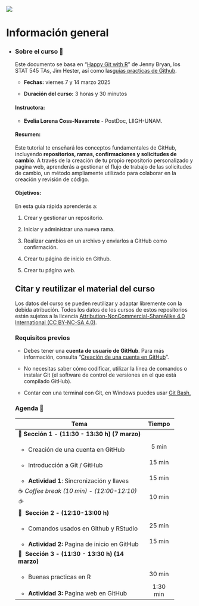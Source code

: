 ::: {layout-ncol="2"}
![](https://liigh.unam.mx/wp-content/uploads/2016/05/logo-liigh-unam.png)
:::

# Información general {.unnumbered}

-   ::: {.panel-tabset group="globalInfo"}
    ### Sobre el curso 📌

    Este documento se basa en "[Happy Git with R](https://happygitwithr.com/)" de Jenny Bryan, los STAT 545 TAs, Jim Hester, así como las[guías practicas de Github](https://docs.github.com/es/get-started/start-your-journey/hello-world).

    -   **Fechas:** viernes 7 y 14 marzo 2025

    -   **Duración del curso:** 3 horas y 30 minutos

    #### **Instructora:**

    -   **Evelia Lorena Coss-Navarrete** - PostDoc, LIIGH-UNAM.

    #### **Resumen:**

    Este tutorial te enseñará los conceptos fundamentales de GitHub, incluyendo **repositorios, ramas, confirmaciones y solicitudes de cambio**. A través de la creación de tu propio repositorio personalizado y pagina web, aprenderás a gestionar el flujo de trabajo de las solicitudes de cambio, un método ampliamente utilizado para colaborar en la creación y revisión de código.

    #### **Objetivos:**

    En esta guía rápida aprenderás a:

    1.  Crear y gestionar un repositorio.

    2.  Iniciar y administrar una nueva rama.

    3.  Realizar cambios en un archivo y enviarlos a GitHub como confirmación.

    4.  Crear tu página de inicio en Github.

    5.  Crear tu página web.

    ## Citar y reutilizar el material del curso

    Los datos del curso se pueden reutilizar y adaptar libremente con la debida atribución. Todos los datos de los cursos de estos repositorios están sujetos a la licencia [Attribution-NonCommercial-ShareAlike 4.0 International (CC BY-NC-SA 4.0)](https://creativecommons.org/licenses/by-nc-sa/4.0/).

    ### Requisitos previos

    -   Debes tener una **cuenta de usuario de GitHub**. Para más información, consulta "[Creación de una cuenta en GitHub](https://docs.github.com/es/get-started/start-your-journey/creating-an-account-on-github)".

    -   No necesitas saber cómo codificar, utilizar la línea de comandos o instalar Git (el software de control de versiones en el que está compilado GitHub).

    -   Contar con una terminal con Git, en Windows puedes usar [Git Bash.](https://miguel-mx.github.io/2024-01-24-ccm-unam-swc/)

    ### Agenda 📆 {#agenda}

    +----------------------------------------------------+----------+
    | Tema                                               | Tiempo   |
    +====================================================+:========:+
    | 🔷 **Sección** **1 - (11:30 - 13:30 h) (7 marzo)** |          |
    +----------------------------------------------------+----------+
    | -   Creación de una cuenta en GitHub               | 5 min    |
    +----------------------------------------------------+----------+
    | -   Introducción a Git / GitHub                    | 15 min   |
    +----------------------------------------------------+----------+
    | -   **Actividad 1**: Sincronización y llaves       | 15 min   |
    +----------------------------------------------------+----------+
    | ☕ *Coffee break (10 min) - (12:00-12:10) ☕*      | 10 min   |
    +----------------------------------------------------+----------+
    | 🔷  **Sección** **2 - (12:10-13:00 h)**            |          |
    +----------------------------------------------------+----------+
    | -   Comandos usados en Github y RStudio            | 25 min   |
    +----------------------------------------------------+----------+
    | -   **Actividad 2:** Pagina de inicio en GitHub    | 15 min   |
    +----------------------------------------------------+----------+
    | 🔷  **Sección 3 - (11:30 - 13:30 h) (14 marzo)**   |          |
    +----------------------------------------------------+----------+
    | -   Buenas practicas en R                          | 30 min   |
    +----------------------------------------------------+----------+
    | -   **Actividad 3:** Pagina web en GitHub          | 1:30 min |
    +----------------------------------------------------+----------+
    :::
